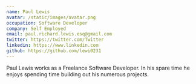 ```yaml
---
name: Paul Lewis
avatar: /static/images/avatar.png
occupation: Software Developer
company: Self Employed
email: paul.richard.lewis.esq@gmail.com
twitter: https://twitter.com/Twitter
linkedin: https://www.linkedin.com
github: https://github.com/lewi0231
---
```


Paul Lewis works as a Freelance Software Developer.  In his spare time he enjoys spending time building out his numerous projects.
